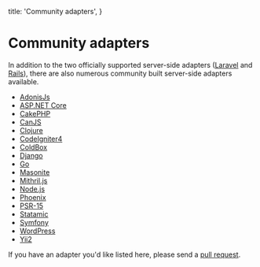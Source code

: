 
  title: 'Community adapters',
}

# Community adapters

In addition to the two officially supported server-side adapters ([Laravel](https://github.com/inertiajs/inertia-laravel) and [Rails](https://github.com/inertiajs/inertia-rails)), there are also numerous community built server-side adapters available.

- [AdonisJs](https://github.com/eidellev/inertiajs-adonisjs)
- [ASP.NET Core](https://github.com/Nothing-Works/inertia-aspnetcore)
- [CakePHP](https://github.com/ishanvyas22/cakephp-inertiajs)
- [CanJS](https://github.com/cherifGsoul/inertia-can)
- [Clojure](https://github.com/prestancedesign/inertia-clojure)
- [CodeIgniter4](https://github.com/amiranagram/inertia-codeigniter-4)
- [ColdBox](https://github.com/elpete/cbInertia)
- [Django](https://pypi.org/project/inertia-django/)
- [Go](https://github.com/petaki/inertia-go)
- [Masonite](https://github.com/girardinsamuel/masonite-inertia/)
- [Mithril.js](https://github.com/tbreuss/inertia-mithril)
- [Node.js](https://github.com/jordankaerim/inertia-node)
- [Phoenix](https://github.com/devato/inertia_phoenix)
- [PSR-15](https://github.com/cherifGsoul/inertia-psr15)
- [Statamic](https://github.com/hotmeteor/inertia-statamic)
- [Symfony](https://github.com/rompetomp/inertia-bundle)
- [WordPress](https://github.com/boxybird/inertia-wordpress)
- [Yii2](https://github.com/tbreuss/yii2-inertia)

If you have an adapter you'd like listed here, please send a [pull request](https://github.com/inertiajs/inertiajs.com/edit/master/pages/community-adapters.mdx).
